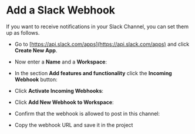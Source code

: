 

# Add a Slack Webhook

If you want to receive notifications in your Slack Channel, you can set them up as follows.

- Go to [https://api.slack.com/apps](https://api.slack.com/apps) and click **Create New App**.

<ModalImage
  className="img-small"
  small={SNAImage}
  large={SNAImage}
  alt="Add new app"
  hideDownload
/>

- Now enter a **Name** and a **Workspace**:

<ModalImage
  className="img-small"
  small={SCNAImage}
  large={SCNAImage}
  alt="Create new app"
  hideDownload
/>

- In the section **Add features and functionality** click the **Incoming Webhook** button:

<ModalImage
  className="img-small"
  small={SAddIWImage}
  large={SAddIWImage}
  alt="Add incoming webhook"
  hideDownload
/>

- Click **Activate Incoming Webhooks**:

<ModalImage
  className="img-small"
  small={SAIWImage}
  large={SAIWImage}
  alt="Activate incoming webhook"
  hideDownload
/>

- Click **Add New Webhook to Workspace**:

<ModalImage
  className="img-small"
  small={SAddNIWImage}
  large={SAddNIWImage}
  alt="Add incoming webhook to the workspace"
  hideDownload
/>

- Confirm that the webhook is allowed to post in this channel:

<ModalImage
  className="img-small"
  small={SAWTPImage}
  large={SAWTPImage}
  alt="Confirm that the webhook is allowed to post to the channel"
  hideDownload
/>

- Copy the webhook URL and save it in the project

<ModalImage
  className="img-small"
  small={SCWImage}
  large={SCWImage}
  alt="Copy the webhook URL"
  hideDownload
/>

<ModalImage
  className="img-small"
  small={SDPImage}
  large={SDPImage}
  alt="Save the webhook URL"
  hideDownload
/>
